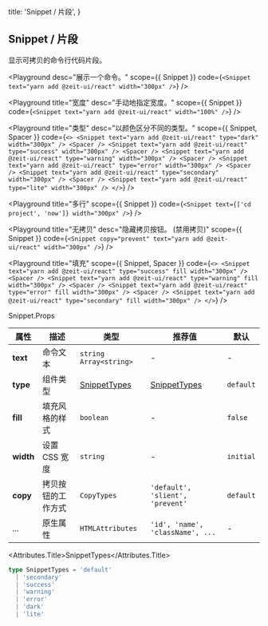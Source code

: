 
  title: 'Snippet / 片段',
}

## Snippet / 片段

显示可拷贝的命令行代码片段。

<Playground
  desc="展示一个命令。"
  scope={{ Snippet }}
  code={`
<Snippet text="yarn add @zeit-ui/react" width="300px" />
`} />

<Playground
  title="宽度"
  desc="手动地指定宽度。"
  scope={{ Snippet }}
  code={`
<Snippet text="yarn add @zeit-ui/react" width="100%" />
`} />

<Playground
  title="类型"
  desc="以颜色区分不同的类型。"
  scope={{ Snippet, Spacer }}
  code={`
<>
  <Snippet text="yarn add @zeit-ui/react" type="dark" width="300px" />
  <Spacer />
  <Snippet text="yarn add @zeit-ui/react" type="success" width="300px" />
  <Spacer />
  <Snippet text="yarn add @zeit-ui/react" type="warning" width="300px" />
  <Spacer />
  <Snippet text="yarn add @zeit-ui/react" type="error" width="300px" />
  <Spacer />
  <Snippet text="yarn add @zeit-ui/react" type="secondary" width="300px" />
  <Spacer />
  <Snippet text="yarn add @zeit-ui/react" type="lite" width="300px" />
</>
`} />

<Playground
  title="多行"
  scope={{ Snippet }}
  code={`
<Snippet text={['cd project', 'now']} width="300px" />
`} />

<Playground
  title="无拷贝"
  desc="隐藏拷贝按钮。 (禁用拷贝)"
  scope={{ Snippet }}
  code={`
<Snippet copy="prevent" text="yarn add @zeit-ui/react" width="300px" />
`} />

<Playground
  title="填充"
  scope={{ Snippet, Spacer }}
  code={`
<>
  <Snippet text="yarn add @zeit-ui/react" type="success" fill width="300px" />
  <Spacer />
  <Snippet text="yarn add @zeit-ui/react" type="warning" fill width="300px" />
  <Spacer />
  <Snippet text="yarn add @zeit-ui/react" type="error" fill width="300px" />
  <Spacer />
  <Snippet text="yarn add @zeit-ui/react" type="secondary" fill width="300px" />
</>
`} />

<Attributes edit="/pages/docs/components/snippet.mdx">
<Attributes.Title>Snippet.Props</Attributes.Title>

| 属性 | 描述 | 类型 | 推荐值 | 默认
| ---------- | ---------- | ---- |  -------------- | ------ |
| **text** | 命令文本 | `string` `Array<string>` | - | - |
| **type** | 组件类型 | [SnippetTypes](#snippettypes) | [SnippetTypes](#snippettypes) | `default` |
| **fill** | 填充风格的样式 | `boolean` | - | `false` |
| **width** | 设置 CSS 宽度 | `string` | - | `initial` |
| **copy** | 拷贝按钮的工作方式 | `CopyTypes` | `'default', 'slient', 'prevent'` | `default` |
| ... | 原生属性 | `HTMLAttributes` | `'id', 'name', 'className', ...` | - |

<Attributes.Title>SnippetTypes</Attributes.Title>

```ts
type SnippetTypes = 'default'
  | 'secondary'
  | 'success'
  | 'warning'
  | 'error'
  | 'dark'
  | 'lite'
```

</Attributes>

